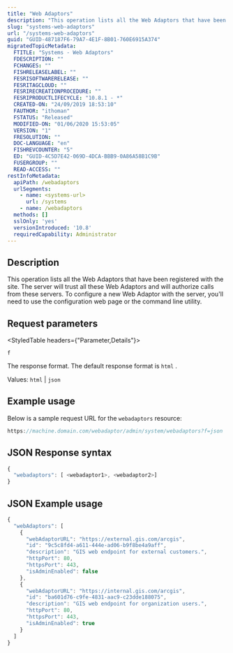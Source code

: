 ```yaml
---
title: "Web Adaptors"
description: "This operation lists all the Web Adaptors that have been registered with the site."
slug: "systems-web-adaptors"
url: "/systems-web-adaptors"
guid: "GUID-487187F6-79A7-4E1F-8B01-760E6915A374"
migratedTopicMetadata:
  FTITLE: "Systems - Web Adaptors"
  FDESCRIPTION: ""
  FCHANGES: ""
  FISHRELEASELABEL: ""
  FESRISOFTWARERELEASE: ""
  FESRITAGCLOUD: ""
  FESRIRECREATIONPROCEDURE: ""
  FESRIPRODUCTLIFECYCLE: "10.8.1 - *"
  CREATED-ON: "24/09/2019 18:53:10"
  FAUTHOR: "ithoman"
  FSTATUS: "Released"
  MODIFIED-ON: "01/06/2020 15:53:05"
  VERSION: "1"
  FRESOLUTION: ""
  DOC-LANGUAGE: "en"
  FISHREVCOUNTER: "5"
  ED: "GUID-4C5D7E42-069D-4DCA-BBB9-0A86A58B1C9B"
  FUSERGROUP: ""
  READ-ACCESS: ""
restInfoMetadata:
  apiPath: /webadaptors
  urlSegments:
    - name: <systems-url>
      url: /systems
    - name: /webadaptors
  methods: []
  sslOnly: 'yes'
  versionIntroduced: '10.8'
  requiredCapability: Administrator
---
```


## Description

This operation lists all the Web Adaptors that have been registered with the site. The server will trust all these Web Adaptors and will authorize calls from these servers. To configure a new Web Adaptor with the server, you'll need to use the configuration web page or the command line utility.

##  Request parameters

<StyledTable headers={"Parameter,Details"}>

<StyledTableRow>

<StyledTableCell cellStyle="markdown">

`f` 

</StyledTableCell>

<StyledTableCell cellStyle="markdown">

The response format. The default response format is `html` .

Values: `html`  \| `json` 

</StyledTableCell>

</StyledTableRow>

</StyledTable>

## Example usage

Below is a sample request URL for the `webadaptors`  resource:

```javascript
https://machine.domain.com/webadaptor/admin/system/webadaptors?f=json
```

 

## JSON Response syntax

```javascript
{
  "webadaptors": [ <webadaptor1>, <webadaptor2>]
}
```

 

## JSON Example usage

```javascript
{
  "webAdaptors": [
    {
      "webAdaptorURL": "https://external.gis.com/arcgis",
      "id": "9c5c8fd4-a611-444e-ad06-b9f8be4a9aff",
      "description": "GIS web endpoint for external customers.",
      "httpPort": 80,
      "httpsPort": 443,
      "isAdminEnabled": false
    },
    {
      "webAdaptorURL": "https://internal.gis.com/arcgis",
      "id": "ba601d76-c9fe-4831-aac9-c23dde188075",
      "description": "GIS web endpoint for organization users.",
      "httpPort": 80,
      "httpsPort": 443,
      "isAdminEnabled": true
    }
  ]
}
```

 
